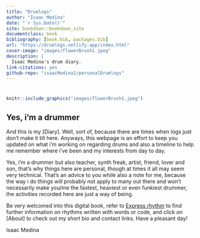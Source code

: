 ```yaml
--- 
title: "Drumlogs"
author: "Isaac Medina"
date: "`r Sys.Date()`"
site: bookdown::bookdown_site
documentclass: book
bibliography: [book.bib, packages.bib]
url: "https://drumlogs.netlify.app/index.html"
cover-image: "images/flowerBrush1.jpeg"
description: |
  Isaac Medina's drum diary.
link-citations: yes
github-repo: "isaacMedina1/personalDrumlogs"
---
```


# {-}

```r
knitr::include_graphics("images/flowerBrush1.jpeg")
```

##  Yes, i'm a drummer {-}

And this is my [Diary]. Well, sort of, because there are times when logs just don't make it till here. Anyways, this webpage is an effort to keep you updated on what i'm working on regarding drums and also a timeline to help me remember where i've been and my interests from day to day. 

Yes, i'm a drummer but also teacher, synth freak, artist, friend, lover and son, that's why things here are personal, though at times it all may seem very technical. That's an advice to you while also a note for me, because the way i do things will probably not apply to many out there and won't necessarily make you/me the fastest, heaviest or even funkiest drummer, the activities recorded here are just a way of being.

Be very welcomed into this digital book, refer to [Express rhythm](#Express-rhythm) to find further information on rhythms written with words or code, and click on [About] to check out my short bio and contact links. Have a pleasant day!

Isaac Medina